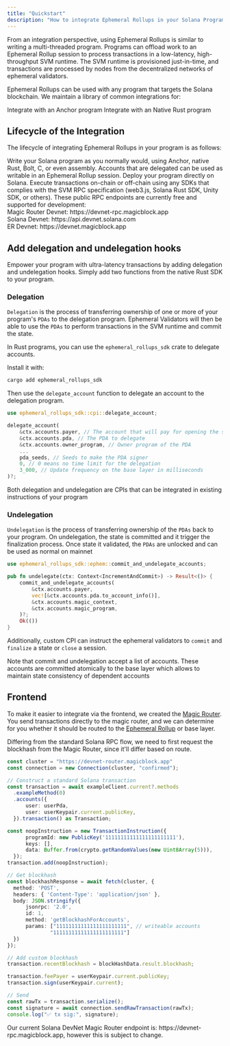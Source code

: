 ```yaml
---
title: "Quickstart"
description: "How to integrate Ephemeral Rollups in your Solana Program"
---
```


From an integration perspective, using Ephemeral Rollups is similar to writing a multi-threaded program. Programs can offload work to an Ephemeral Rollup session to process transactions in a low-latency, high-throughput SVM runtime. The SVM runtime is provisioned just-in-time, and transactions are processed by nodes from the decentralized networks of ephemeral validators.

Ephemeral Rollups can be used with any program that targets the Solana blockchain. We maintain a library of common integrations for:

<CardGroup cols={2}>
<Card
  title="Anchor"
  icon="anchor"
  href="/pages/get-started/how-integrate-your-program/anchor"
  iconType="duotone"
>
  Integrate with an Anchor program
</Card>
<Card
  title="Native Rust"
  icon="rust"
  href="/pages/get-started/how-integrate-your-program/rust"
  iconType="duotone"
>
  Integrate with an Native Rust program
</Card>

</CardGroup>

## Lifecycle of the Integration

The lifecycle of integrating Ephemeral Rollups in your program is as follows:

<Steps>
  <Step title="Write your program">
    Write your Solana program as you normally would, using Anchor, native Rust,
    Bolt, C, or even assembly.
  </Step>
  <Step title="Add delegation and undelegation hooks">
    Accounts that are delegated can be used as writable in an Ephemeral Rollup
    session.
  </Step>
  <Step title="Deploy your program on Solana">
    Deploy your program directly on Solana.
  </Step>
  <Step title="Execute transactions">
    Execute transactions on-chain or off-chain using any SDKs that complies with
    the SVM RPC specification (web3.js, Solana Rust SDK, Unity SDK, or others).
  </Step>
</Steps>
<Note>
  These public RPC endpoints are currently free and supported for development:
  <br /> Magic Router Devnet: https://devnet-rpc.magicblock.app <br />
  Solana Devnet: https://api.devnet.solana.com <br />
  ER Devnet: https://devnet.magicblock.app <br />
</Note>

## Add delegation and undelegation hooks

Empower your program with ultra-latency transactions by adding delegation and undelegation hooks. Simply add two functions from the native Rust SDK to your program.

### Delegation

`Delegation` is the process of transferring ownership of one or more of your program's `PDAs` to the delegation program. Ephemeral Validators will then be able to use the `PDAs` to perform transactions in the SVM runtime and commit the state.

In Rust programs, you can use the `ephemeral_rollups_sdk` crate to delegate accounts.

Install it with:

```bash
cargo add ephemeral_rollups_sdk
```

Then use the `delegate_account` function to delegate an account to the delegation program.

```rust Delegation
use ephemeral_rollups_sdk::cpi::delegate_account;

delegate_account(
    &ctx.accounts.payer, // The account that will pay for opening the session
    &ctx.accounts.pda, // The PDA to delegate
    &ctx.accounts.owner_program, // Owner program of the PDA
    ...
    pda_seeds, // Seeds to make the PDA signer
    0, // 0 means no time limit for the delegation
    3_000, // Update frequency on the base layer in milliseconds
)?;
```

<Note>
  Both delegation and undelegation are CPIs that can be integrated in existing
  instructions of your program
</Note>

### Undelegation

`Undelegation` is the process of transferring ownership of the `PDAs` back to your program.
On undelegation, the state is committed and it trigger the finalization process. Once state it validated, the `PDAs` are unlocked and can be used as normal on mainnet

```rust Delegation
use ephemeral_rollups_sdk::ephem::commit_and_undelegate_accounts;

pub fn undelegate(ctx: Context<IncrementAndCommit>) -> Result<()> {
    commit_and_undelegate_accounts(
        &ctx.accounts.payer,
        vec![&ctx.accounts.pda.to_account_info()],
        &ctx.accounts.magic_context,
        &ctx.accounts.magic_program,
    )?;
    Ok(())
}
```

Additionally, custom CPI can instruct the ephemeral validators to `commit` and `finalize` a state or `close` a session.

<Note>
  Note that commit and undelegation accept a list of accounts. These accounts
  are committed atomically to the base layer which allows to maintain state
  consistency of dependent accounts
</Note>

## Frontend

To make it easier to integrate via the frontend, we created the [Magic Router](/pages/get-started/introduction/smart-router). You send  transactions directly to the magic router, and we can determine for you whether it should be routed to the [Ephemeral Rollup](/pages/get-started/introduction/ephemeral-rollup) or base layer. 

Differing from the standard Solana RPC flow, we need to first request the blockhash from the Magic Router, since it'll differ based on route.

```typescript Frontend
const cluster = "https://devnet-router.magicblock.app"
const connection = new Connection(cluster, "confirmed");

// Construct a standard Solana transaction
const transaction = await exampleClient.current?.methods
  .exampleMethod(0)
  .accounts({
      user: userPda,
      user: userKeypair.current.publicKey,
  }).transaction() as Transaction;

const noopInstruction = new TransactionInstruction({
      programId: new PublicKey('11111111111111111111111'),
      keys: [],
      data: Buffer.from(crypto.getRandomValues(new Uint8Array(5))),
  });
transaction.add(noopInstruction);

// Get blockhash
const blockhashResponse = await fetch(cluster, {
  method: 'POST',
  headers: { 'Content-Type': 'application/json' },
  body: JSON.stringify({
      jsonrpc: '2.0',
      id: 1,
      method: 'getBlockhashForAccounts',
      params: ["11111111111111111111111", // writeable accounts
              "11111111111111111111111"] 
  })
});

// Add custom blockhash
transaction.recentBlockhash = blockHashData.result.blockhash;

transaction.feePayer = userKeypair.current.publicKey;
transaction.sign(userKeypair.current);

// Send
const rawTx = transaction.serialize();
const signature = await connection.sendRawTransaction(rawTx);
console.log("✅ tx sig:", signature);
```

<Note>
  Our current Solana DevNet Magic Router endpoint is: https://devnet-rpc.magicblock.app, however this is subject to change.
</Note>
